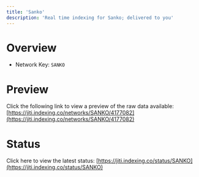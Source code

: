 ```yaml
---
title: 'Sanko'
description: 'Real time indexing for Sanko; delivered to you'
---
```


# Overview
- Network Key: `SANKO`

# Preview
Click the following link to view a preview of the raw data available: [https://jiti.indexing.co/networks/SANKO/4177082](https://jiti.indexing.co/networks/SANKO/4177082)

# Status
Click here to view the latest status: [https://jiti.indexing.co/status/SANKO](https://jiti.indexing.co/status/SANKO)

